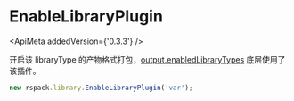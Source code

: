 
# EnableLibraryPlugin

<ApiMeta addedVersion={'0.3.3'} />

开启该 libraryType 的产物格式打包，[output.enabledLibraryTypes](/config/output#outputenabledlibrarytypes) 底层使用了该插件。

```js
new rspack.library.EnableLibraryPlugin('var');
```
